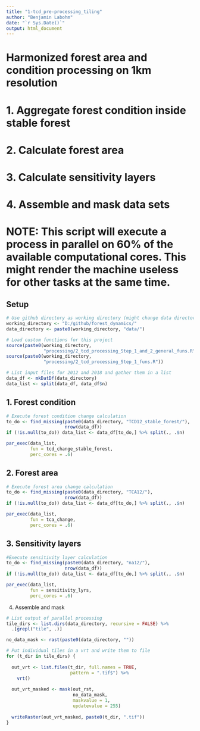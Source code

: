 ```yaml
---
title: "1-tcd_pre-processing_tiling"
author: "Benjamin Labohm"
date: "`r Sys.Date()`"
output: html_document
---
```


# Harmonized forest area and condition processing on 1km resolution
# 1. Aggregate forest condition inside stable forest
# 2. Calculate forest area
# 3. Calculate sensitivity layers
# 4. Assemble and mask data sets
# NOTE: This script will execute a process in parallel on 60% of the available computational cores. This might render the machine useless for other tasks at the same time.

## Setup
```r

# Use github directory as working directory (might change data directory)
working_directory <- "D:/github/forest_dynamics/"
data_directory <- paste0(working_directory, "data/")

# Load custom functions for this project
source(paste0(working_directory,
              "processing/2_tcd_processing_Step_1_and_2_general_funs.R"))
source(paste0(working_directory, 
              "processing/2_tcd_processing_Step_1_funs.R"))

# List input files for 2012 and 2018 and gather them in a list
data_df <- mkDatDf(data_directory)
data_list <- split(data_df, data_df$n)

```

## 1. Forest condition
```r

# Execute forest condition change calculation
to_do <- find_missing(paste0(data_directory, "TCD12_stable_forest/"),
                      nrow(data_df))
if (!is.null(to_do)) data_list <- data_df[to_do,] %>% split(., .$n)

par_exec(data_list, 
         fun = tcd_change_stable_forest, 
         perc_cores = .6)

```

## 2. Forest area
```r

# Execute forest area change calculation
to_do <- find_missing(paste0(data_directory, "TCA12/"), 
                      nrow(data_df))
if (!is.null(to_do)) data_list <- data_df[to_do,] %>% split(., .$n)

par_exec(data_list, 
         fun = tca_change, 
         perc_cores = .6)

```

## 3. Sensitivity layers
```r

#Execute sensitivity layer calculation
to_do <- find_missing(paste0(data_directory, "na12/"), 
                      nrow(data_df))
if (!is.null(to_do)) data_list <- data_df[to_do,] %>% split(., .$n)

par_exec(data_list, 
         fun = sensitivity_lyrs, 
         perc_cores = .6)

```


4. Assemble and mask
```r

# List output of parallel processing
tile_dirs <- list.dirs(data_directory, recursive = FALSE) %>%
  .[grepl("tile", .)]

no_data_mask <- rast(paste0(data_directory, ""))

# Put individual tiles in a vrt and write them to file
for (t_dir in tile_dirs) {
  
  out_vrt <- list.files(t_dir, full.names = TRUE,
                        pattern = ".tif$") %>%
    vrt() 
  
  out_vrt_masked <- mask(out_rst, 
                         no_data_mask,
                         maskvalue = 1,
                         updatevalue = 255)
  
  writeRaster(out_vrt_masked, paste0(t_dir, ".tif"))
}

```

